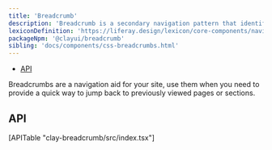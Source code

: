 ```yaml
---
title: 'Breadcrumb'
description: 'Breadcrumb is a secondary navigation pattern that identifies the page position inside a hierarchy.'
lexiconDefinition: 'https://liferay.design/lexicon/core-components/navigation/breadcrumb/'
packageNpm: '@clayui/breadcrumb'
sibling: 'docs/components/css-breadcrumbs.html'
---
```



<div class="nav-toc-absolute">
<div class="nav-toc">

-   [API](#api)

</div>
</div>

Breadcrumbs are a navigation aid for your site, use them when you need to provide a quick way to jump back to previously viewed pages or sections.

<Breadcrumb />

## API

<div>[APITable "clay-breadcrumb/src/index.tsx"]</div>
